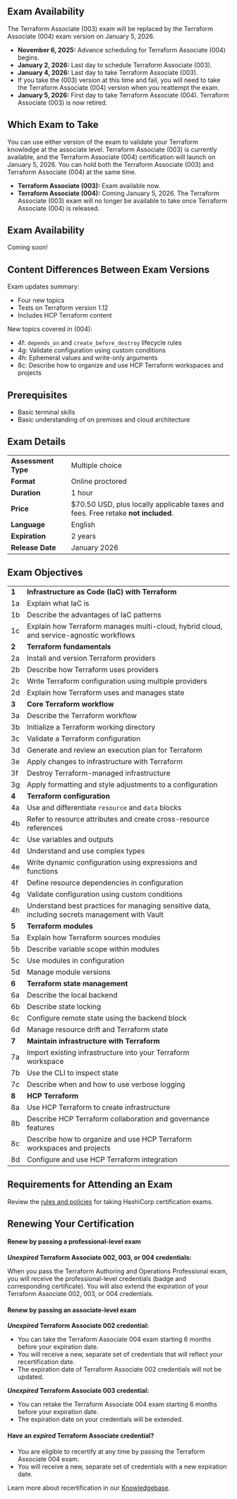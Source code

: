 <!-- Each "## Heading Two" section in this document will be used to populate an FAQ item -->
## Exam Availability

The Terraform Associate (003) exam will be replaced by the Terraform Associate (004) exam version on January 5, 2026.

- **November 6, 2025:** Advance scheduling for Terraform Associate (004) begins.
- **January 2, 2026:** Last day to schedule Terraform Associate (003).
- **January 4, 2026:** Last day to take Terraform Associate (003).
- If you take the (003) version at this time and fail, you will need to take the Terraform Associate (004) version when you reattempt the exam.
- **January 5, 2026:** First day to take Terraform Associate (004). Terraform Associate (003) is now retired.

## Which Exam to Take

You can use either version of the exam to validate your Terraform knowledge at the associate level. Terraform Associate (003) is currently available, and the Terraform Associate (004) certification will launch on January 5, 2026. You can hold both the Terraform Associate (003) and Terraform Associate (004) at the same time.

- **Terraform Associate (003):** Exam available now.
- **Terraform Associate (004):** Coming January 5, 2026. The Terraform Associate (003) exam will no longer be available to take once Terraform Associate (004) is released.
## Exam Availability

Coming soon!

## Content Differences Between Exam Versions

Exam updates summary:

- Four new topics
- Tests on Terraform version 1.12
- Includes HCP Terraform content

New topics covered in (004):

- 4f: `depends_on` and `create_before_destroy` lifecycle rules
- 4g: Validate configuration using custom conditions
- 4h: Ephemeral values and write-only arguments
- 8c: Describe how to organize and use HCP Terraform workspaces and projects

## Prerequisites

- Basic terminal skills
- Basic understanding of on premises and cloud architecture

## Exam Details

|                     |                                                                                   |
| ------------------- | --------------------------------------------------------------------------------- |
| **Assessment Type** | Multiple choice                                                                   |
| **Format**          | Online proctored                                                                  |
| **Duration**        | 1 hour                                                                            |
| **Price**           | $70.50 USD, plus locally applicable taxes and fees. Free retake **not included**. |
| **Language**        | English                                                                           |
| **Expiration**      | 2 years                                                                           |
| **Release Date**   | January 2026                                                                        |

## Exam Objectives

|  |  |
|-----------|-------------|
| **1** | **Infrastructure as Code (IaC) with Terraform** |
| 1a | Explain what IaC is |
| 1b | Describe the advantages of IaC patterns |
| 1c | Explain how Terraform manages multi-cloud, hybrid cloud, and service-agnostic workflows |
| **2** | **Terraform fundamentals** |
| 2a | Install and version Terraform providers |
| 2b | Describe how Terraform uses providers |
| 2c | Write Terraform configuration using multiple providers |
| 2d | Explain how Terraform uses and manages state |
| **3** | **Core Terraform workflow** |
| 3a | Describe the Terraform workflow |
| 3b | Initialize a Terraform working directory |
| 3c | Validate a Terraform configuration |
| 3d | Generate and review an execution plan for Terraform |
| 3e | Apply changes to infrastructure with Terraform |
| 3f | Destroy Terraform-managed infrastructure |
| 3g | Apply formatting and style adjustments to a configuration |
| **4** | **Terraform configuration** |
| 4a | Use and differentiate `resource` and `data` blocks |
| 4b | Refer to resource attributes and create cross-resource references |
| 4c | Use variables and outputs |
| 4d | Understand and use complex types |
| 4e | Write dynamic configuration using expressions and functions |
| 4f | Define resource dependencies in configuration |
| 4g | Validate configuration using custom conditions |
| 4h | Understand best practices for managing sensitive data, including secrets management with Vault |
| **5** | **Terraform modules** |
| 5a | Explain how Terraform sources modules |
| 5b | Describe variable scope within modules |
| 5c | Use modules in configuration |
| 5d | Manage module versions |
| **6** | **Terraform state management** |
| 6a | Describe the local backend |
| 6b | Describe state locking |
| 6c | Configure remote state using the backend block |
| 6d | Manage resource drift and Terraform state |
| **7** | **Maintain infrastructure with Terraform** |
| 7a | Import existing infrastructure into your Terraform workspace |
| 7b | Use the CLI to inspect state |
| 7c | Describe when and how to use verbose logging |
| **8** | **HCP Terraform** |
| 8a | Use HCP Terraform to create infrastructure |
| 8b | Describe HCP Terraform collaboration and governance features |
| 8c | Describe how to organize and use HCP Terraform workspaces and projects |
| 8d | Configure and use HCP Terraform integration |          |

## Requirements for Attending an Exam

Review the [rules and policies](https://hashicorp-certifications.zendesk.com/hc/en-us/articles/26234761626125-Exam-appointment-rules-and-requirements) for taking HashiCorp certification exams.

## Renewing Your Certification

#### Renew by passing a professional-level exam

**_Unexpired_ Terraform Associate 002, 003, or 004 credentials:** 

When you pass the Terraform Authoring and Operations Professional exam, you will receive the professional-level credentials (badge and corresponding certificate). You will also extend the expiration of your Terraform Associate 002, 003, or 004 credentials. 

#### Renew by passing an associate-level exam

**_Unexpired_ Terraform Associate 002 credential:** 

* You can take the Terraform Associate 004 exam starting 6 months before your expiration date. 
* You will receive a new, separate set of credentials that will reflect your recertification date. 
* The expiration date of Terraform Associate 002 credentials will not be updated.

**_Unexpired_ Terraform Associate 003 credential:** 

* You can retake the Terraform Associate 004 exam starting 6 months before your expiration date. 
* The expiration date on your credentials will be extended.

#### Have an _expired_ Terraform Associate credential? 

* You are eligible to recertify at any time by passing the Terraform Associate 004 exam. 
* You will receive a new, separate set of credentials with a new expiration date.

Learn more about recertification in our [Knowledgebase](https://hashicorp-certifications.zendesk.com/hc/en-us/articles/9677396620941).

